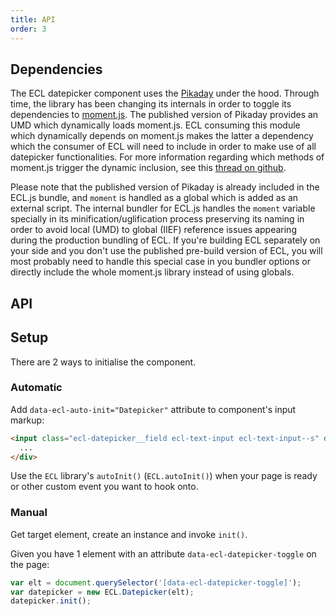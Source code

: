 ```yaml
---
title: API
order: 3
---
```



## Dependencies

The ECL datepicker component uses the [Pikaday](https://github.com/Pikaday/Pikaday) under the hood. Through time, the library has been changing its internals in order to toggle its dependencies to [moment.js](https://momentjs.com/).
The published version of Pikaday provides an UMD which dynamically loads moment.js. ECL consuming this module which dynamically depends on moment.js makes the latter a dependency which the consumer of ECL will need to include in order to make use of all datepicker functionalities.
For more information regarding which methods of moment.js trigger the dynamic inclusion, see this [thread on github](https://github.com/Pikaday/Pikaday/issues/815).

Please note that the published version of Pikaday is already included in the ECL.js bundle, and `moment` is handled as a global which is added as an external script. The internal bundler for ECL.js handles the `moment` variable specially in its minification/uglification process preserving its naming in order to avoid local (UMD) to global (IIEF) reference issues appearing during the production bundling of ECL.
If you're building ECL separately on your side and you don't use the published pre-build version of ECL, you will most probably need to handle this special case in you bundler options or directly include the whole moment.js library instead of using globals.

## API

<DatepickerJSDoc />

## Setup

There are 2 ways to initialise the component.

### Automatic

Add `data-ecl-auto-init="Datepicker"` attribute to component's input markup:

```html
<input class="ecl-datepicker__field ecl-text-input ecl-text-input--s" data-ecl-auto-init="Datepicker" data-ecl-datepicker-toggle >
  ...
</div>
```

Use the `ECL` library's `autoInit()` (`ECL.autoInit()`) when your page is ready or other custom event you want to hook onto.

### Manual

Get target element, create an instance and invoke `init()`.

Given you have 1 element with an attribute `data-ecl-datepicker-toggle` on the page:

```js
var elt = document.querySelector('[data-ecl-datepicker-toggle]');
var datepicker = new ECL.Datepicker(elt);
datepicker.init();
```
